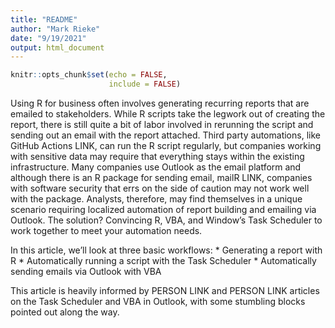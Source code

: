 ```yaml
---
title: "README"
author: "Mark Rieke"
date: "9/19/2021"
output: html_document
---
```


```r
knitr::opts_chunk$set(echo = FALSE,
                      include = FALSE)
```

  Using R for business often involves generating recurring reports that are emailed to stakeholders. While R scripts take the legwork out of creating the report, there is still quite a bit of labor involved in rerunning the script and sending out an email with the report attached. Third party automations, like GitHub Actions LINK, can run the R script regularly, but companies working with sensitive data may require that everything stays within the existing infrastructure. Many companies use Outlook as the email platform and although there is an R package for sending email, mailR LINK, companies with software security that errs on the side of caution may not work well with the package. Analysts, therefore, may find themselves in a unique scenario requiring localized automation of report building and emailing via Outlook. The solution? Convincing R, VBA, and Window’s Task Scheduler to work together to meet your automation needs.
  
  In this article, we’ll look at three basic workflows:
*	Generating a report with R
*	Automatically running a script with the Task Scheduler
*	Automatically sending emails via Outlook with VBA

This article is heavily informed by PERSON LINK and PERSON LINK articles on the Task Scheduler and VBA in Outlook, with some stumbling blocks pointed out along the way. 
